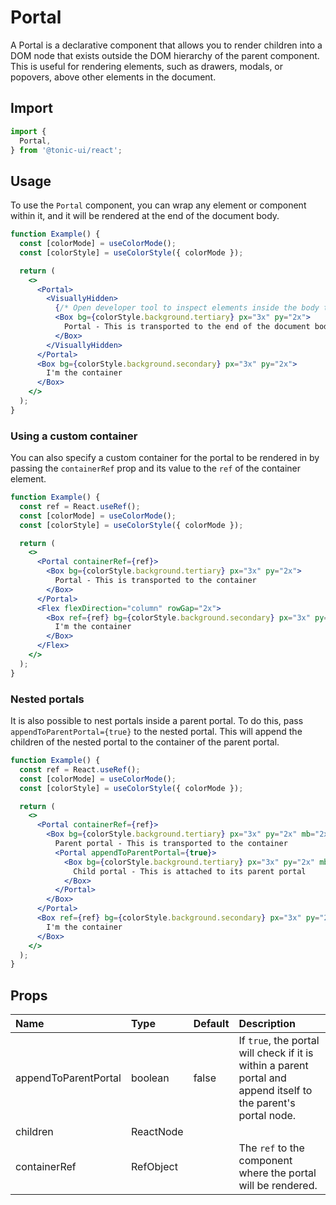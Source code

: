 # Portal

A Portal is a declarative component that allows you to render children into a DOM node that exists outside the DOM hierarchy of the parent component. This is useful for rendering elements, such as drawers, modals, or popovers, above other elements in the document.

## Import

```js
import {
  Portal,
} from '@tonic-ui/react';
```

## Usage

To use the `Portal` component, you can wrap any element or component within it, and it will be rendered at the end of the document body.

```jsx
function Example() {
  const [colorMode] = useColorMode();
  const [colorStyle] = useColorStyle({ colorMode });

  return (
    <>
      <Portal>
        <VisuallyHidden>
          {/* Open developer tool to inspect elements inside the body tag */}
          <Box bg={colorStyle.background.tertiary} px="3x" py="2x">
            Portal - This is transported to the end of the document body
          </Box>
        </VisuallyHidden>
      </Portal>
      <Box bg={colorStyle.background.secondary} px="3x" py="2x">
        I'm the container
      </Box>
    </>
  );
}
```

### Using a custom container

You can also specify a custom container for the portal to be rendered in by passing the `containerRef` prop and its value to the `ref` of the container element.

```jsx
function Example() {
  const ref = React.useRef();
  const [colorMode] = useColorMode();
  const [colorStyle] = useColorStyle({ colorMode });

  return (
    <>
      <Portal containerRef={ref}>
        <Box bg={colorStyle.background.tertiary} px="3x" py="2x">
          Portal - This is transported to the container
        </Box>
      </Portal>
      <Flex flexDirection="column" rowGap="2x">
        <Box ref={ref} bg={colorStyle.background.secondary} px="3x" py="2x">
          I'm the container
        </Box>
      </Flex>
    </>
  );
}
```

### Nested portals

It is also possible to nest portals inside a parent portal. To do this, pass `appendToParentPortal={true}` to the nested portal. This will append the children of the nested portal to the container of the parent portal.

```jsx
function Example() {
  const ref = React.useRef();
  const [colorMode] = useColorMode();
  const [colorStyle] = useColorStyle({ colorMode });

  return (
    <>
      <Portal containerRef={ref}>
        <Box bg={colorStyle.background.tertiary} px="3x" py="2x" mb="2x">
          Parent portal - This is transported to the container
          <Portal appendToParentPortal={true}>
            <Box bg={colorStyle.background.tertiary} px="3x" py="2x" mb="2x">
              Child portal - This is attached to its parent portal
            </Box>
          </Portal>
        </Box>
      </Portal>
      <Box ref={ref} bg={colorStyle.background.secondary} px="3x" py="2x">
        I'm the container
      </Box>
    </>
  );
}
```

## Props

| Name | Type | Default | Description |
| :--- | :--- | :------ | :---------- |
| appendToParentPortal | boolean | false | If `true`, the portal will check if it is within a parent portal and append itself to the parent's portal node. |
| children | ReactNode | | |
| containerRef | RefObject | | The `ref` to the component where the portal will be rendered. |
